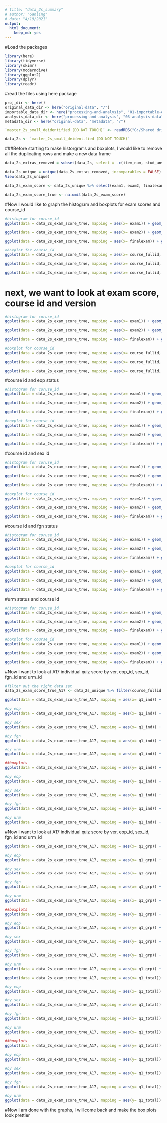 ```yaml
---
# title: "data_2s_summary"
# author: "Ganling"
# date: "4/19/2021"
output: 
  html_document:
    keep_md: yes
---
```


#Load the packages
```r
library(here)
library(tidyverse)
library(skimr)
library(moderndive)
library(ggplot2)
library(dplyr)
library(readr)
```
#read the files using here package
```r
proj_dir <- here()
original_data_dir <- here("original-data", "/")
importable_data_dir <- here("processing-and-analysis", "01-importable-data", "/")
analysis_data_dir <- here("processing-and-analysis", "03-analysis-data", "/")
metadata_dir <- here("original-data", "metadata", "/")

`master_2s_small_deidentified (DO NOT TOUCH)` <- readRDS("G:/Shared drives/CEG R Coding Practice/Ganling/two-stage-2/processing-and-analysis/01-importable-data/dataset/master_2s_small_deidentified (DO NOT TOUCH).rds")

data_2s <- `master_2s_small_deidentified (DO NOT TOUCH)`
```
###Before starting to make historgrams and boxplots, I would like to remove all the duplicating rows and make a new data frame
```r
data_2s_extras_removed = subset(data_2s, select = -c(item_num, stud_ans, exam_key, corr, bloom_rating, complexity_rating_mean, complexity_rating_median, item_code, stem))

data_2s_unique = unique(data_2s_extras_removed, incomparables = FALSE)
View(data_2s_unique)

data_2s_exam_score <- data_2s_unique %>% select(exam1, exam2, finalexam, course_fullid, ver, sex_id, urm_id, eop_id, fgn_id)

data_2s_exam_score_true <- na.omit(data_2s_exam_score)
```
#Now I would like to graph the histogram and boxplots for exam scores and course_id
```r
#histogram for coruse_id
ggplot(data = data_2s_exam_score_true, mapping = aes(x= exam1)) + geom_histogram(color = "white") + labs(x = "Exam 1 score", y= "number of students", title = ("Exam 1 score Distributions by Course ID")) + facet_wrap(~ course_fullid, nrow = 1 )

ggplot(data = data_2s_exam_score_true, mapping = aes(x= exam2)) + geom_histogram(color = "white") + labs(x = "Exam 2 score", y= "number of students", title = ("Exam 2 score Distributions by Course ID")) + facet_wrap(~ course_fullid, nrow = 1 )

ggplot(data = data_2s_exam_score_true, mapping = aes(x= finalexam)) + geom_histogram(color = "white") + labs(x = "Final exam score", y= "number of students", title = ("Final exam score Distributions by Course ID")) + facet_wrap(~ course_fullid, nrow = 1 )

#boxplot for course_id
ggplot(data = data_2s_exam_score_true, mapping = aes(x= course_fullid, y= exam1)) + geom_boxplot() + labs(x = "Exam 1 score", y= "number of students", title = ("Exam 1 score Distributions by Course ID")) + facet_wrap(~ course_fullid, nrow = 1 )

ggplot(data = data_2s_exam_score_true, mapping = aes(x= course_fullid, y= exam2)) + geom_boxplot() + labs(x = "Exam 2 score", y= "number of students", title = ("Exam 2 score Distributions by Course ID")) + facet_wrap(~ course_fullid, nrow = 1 )

ggplot(data = data_2s_exam_score_true, mapping = aes(x= course_fullid, y= finalexam)) + geom_boxplot() + labs(x = "Final exam score", y= "number of students", title = ("Final exam score Distributions by Course ID")) + facet_wrap(~ course_fullid, nrow = 1 )
```
# next, we want to look at exam score, course id and version 
```r
#histogram for coruse_id
ggplot(data = data_2s_exam_score_true, mapping = aes(x= exam1)) + geom_histogram(color = "white") + labs(x = "Exam 1 score", y= "number of students", title = ("Exam 1 score Distributions by Course ID and version")) + facet_wrap(~ course_fullid + ver, nrow = 3 )

ggplot(data = data_2s_exam_score_true, mapping = aes(x= exam2)) + geom_histogram(color = "white") + labs(x = "Exam 2 score", y= "number of students", title = ("Exam 2 score Distributions by Course ID and version")) + facet_wrap(~ course_fullid + ver, nrow = 3 )

ggplot(data = data_2s_exam_score_true, mapping = aes(x= finalexam)) + geom_histogram(color = "white") + labs(x = "Final exam score", y= "number of students", title = ("Final exam score Distributions by Course ID and version")) + facet_wrap(~ course_fullid + ver, nrow = 3 )

#boxplot for course_id
ggplot(data = data_2s_exam_score_true, mapping = aes(x= course_fullid, y= exam1)) + geom_boxplot() + labs(x = "Exam 1 score", y= "number of students", title = ("Exam 1 score Distributions by Course ID and version")) + facet_wrap(~ course_fullid + ver, nrow = 3 )

ggplot(data = data_2s_exam_score_true, mapping = aes(x= course_fullid, y= exam2)) + geom_boxplot() + labs(x = "Exam 2 score", y= "number of students", title = ("Exam 2 score Distributions by Course ID and version")) + facet_wrap(~ course_fullid + ver, nrow = 3 )

ggplot(data = data_2s_exam_score_true, mapping = aes(x= course_fullid, y= finalexam)) + geom_boxplot() + labs(x = "Final exam score", y= "number of students", title = ("Final exam score Distributions by Course ID and version")) + facet_wrap(~ course_fullid + ver, nrow = 3 )
```
#course id and eop status
```r
#histogram for coruse_id
ggplot(data = data_2s_exam_score_true, mapping = aes(x= exam1)) + geom_histogram(color = "white") + labs(x = "Exam 1 score", y= "number of students", title = ("Exam 1 score Distributions by Course ID and eop")) + facet_wrap(~ course_fullid + eop_id, nrow = 3 )

ggplot(data = data_2s_exam_score_true, mapping = aes(x= exam2)) + geom_histogram(color = "white") + labs(x = "Exam 2 score", y= "number of students", title = ("Exam 2 score Distributions by Course ID and eop")) + facet_wrap(~ course_fullid + eop_id, nrow = 3 )

ggplot(data = data_2s_exam_score_true, mapping = aes(x= finalexam)) + geom_histogram(color = "white") + labs(x = "Final exam score", y= "number of students", title = ("Final exam score Distributions by Course ID and eop")) + facet_wrap(~ course_fullid + eop_id, nrow = 3 )

#boxplot for course_id
ggplot(data = data_2s_exam_score_true, mapping = aes(y= exam1)) + geom_boxplot() + labs(x = "Exam 1 score", y= "number of students", title = ("Exam 1 score Distributions by Course ID and eop")) + facet_wrap(~ course_fullid + eop_id, nrow = 3 )

ggplot(data = data_2s_exam_score_true, mapping = aes(y= exam2)) + geom_boxplot() + labs(x = "Exam 2 score", y= "number of students", title = ("Exam 2 score Distributions by Course ID and eop")) + facet_wrap(~ course_fullid + eop_id, nrow = 3 )

ggplot(data = data_2s_exam_score_true, mapping = aes(y= finalexam)) + geom_boxplot() + labs(x = "Final exam score", y= "number of students", title = ("Final exam score Distributions by Course ID and eop")) + facet_wrap(~ course_fullid + eop_id, nrow = 3 )
```
#course id and sex id
```r
#histogram for coruse_id
ggplot(data = data_2s_exam_score_true, mapping = aes(x= exam1)) + geom_histogram(color = "white") + labs(x = "Exam 1 score", y= "number of students", title = ("Exam 1 score Distributions by Course ID and sex")) + facet_wrap(~ course_fullid + sex_id, nrow = 3 )

ggplot(data = data_2s_exam_score_true, mapping = aes(x= exam2)) + geom_histogram(color = "white") + labs(x = "Exam 2 score", y= "number of students", title = ("Exam 2 score Distributions by Course ID and sex")) + facet_wrap(~ course_fullid + sex_id, nrow = 3 )

ggplot(data = data_2s_exam_score_true, mapping = aes(x= finalexam)) + geom_histogram(color = "white") + labs(x = "Final exam score", y= "number of students", title = ("Final exam score Distributions by Course ID and sex")) + facet_wrap(~ course_fullid + sex_id, nrow = 3 )

#boxplot for course_id
ggplot(data = data_2s_exam_score_true, mapping = aes(y= exam1)) + geom_boxplot() + labs(x = "Exam 1 score", y= "number of students", title = ("Exam 1 score Distributions by Course ID and sex")) + facet_wrap(~ course_fullid + sex_id, nrow = 3 )

ggplot(data = data_2s_exam_score_true, mapping = aes(y= exam2)) + geom_boxplot() + labs(x = "Exam 2 score", y= "number of students", title = ("Exam 2 score Distributions by Course ID and sex")) + facet_wrap(~ course_fullid + sex_id, nrow = 3 )

ggplot(data = data_2s_exam_score_true, mapping = aes(y= finalexam)) + geom_boxplot() + labs(x = "Final exam score", y= "number of students", title = ("Final exam score Distributions by Course ID and sex")) + facet_wrap(~ course_fullid + sex_id, nrow = 3 )
```
#course id and fgn status
```r
#histogram for coruse_id
ggplot(data = data_2s_exam_score_true, mapping = aes(x= exam1)) + geom_histogram(color = "white") + labs(x = "Exam 1 score", y= "number of students", title = ("Exam 1 score Distributions by Course ID and fgn")) + facet_wrap(~ course_fullid + fgn_id, nrow = 3 )

ggplot(data = data_2s_exam_score_true, mapping = aes(x= exam2)) + geom_histogram(color = "white") + labs(x = "Exam 2 score", y= "number of students", title = ("Exam 2 score Distributions by Course ID and fgn")) + facet_wrap(~ course_fullid + fgn_id, nrow = 3 )

ggplot(data = data_2s_exam_score_true, mapping = aes(x= finalexam)) + geom_histogram(color = "white") + labs(x = "Final exam score", y= "number of students", title = ("Final exam score Distributions by Course ID and fgn")) + facet_wrap(~ course_fullid + fgn_id, nrow = 3 )

#boxplot for course_id
ggplot(data = data_2s_exam_score_true, mapping = aes(y= exam1)) + geom_boxplot() + labs(x = "Exam 1 score", y= "number of students", title = ("Exam 1 score Distributions by Course ID and fgn")) + facet_wrap(~ course_fullid + fgn_id, nrow = 3 )

ggplot(data = data_2s_exam_score_true, mapping = aes(y= exam2)) + geom_boxplot() + labs(x = "Exam 2 score", y= "number of students", title = ("Exam 2 score Distributions by Course ID and fgn")) + facet_wrap(~ course_fullid + fgn_id, nrow = 3 )

ggplot(data = data_2s_exam_score_true, mapping = aes(y= finalexam)) + geom_boxplot() + labs(x = "Final exam score", y= "number of students", title = ("Final exam score Distributions by Course ID and fgn")) + facet_wrap(~ course_fullid + fgn_id, nrow = 3 )
```
#urm status and course id
```r
#histogram for coruse_id
ggplot(data = data_2s_exam_score_true, mapping = aes(x= exam1)) + geom_histogram(color = "white") + labs(x = "Exam 1 score", y= "number of students", title = ("Exam 1 score Distributions by Course ID and urm")) + facet_wrap(~ course_fullid + urm_id, nrow = 3 )

ggplot(data = data_2s_exam_score_true, mapping = aes(x= exam2)) + geom_histogram(color = "white") + labs(x = "Exam 2 score", y= "number of students", title = ("Exam 2 score Distributions by Course ID and urm")) + facet_wrap(~ course_fullid + urm_id, nrow = 3 )

ggplot(data = data_2s_exam_score_true, mapping = aes(x= finalexam)) + geom_histogram(color = "white") + labs(x = "Final exam score", y= "number of students", title = ("Final exam score Distributions by Course ID and urm")) + facet_wrap(~ course_fullid + urm_id, nrow = 3 )

#boxplot for course_id
ggplot(data = data_2s_exam_score_true, mapping = aes(y= exam1)) + geom_boxplot() + labs(x = "Exam 1 score", y= "number of students", title = ("Exam 1 score Distributions by Course ID and urm")) + facet_wrap(~ course_fullid + urm_id, nrow = 3 )

ggplot(data = data_2s_exam_score_true, mapping = aes(y= exam2)) + geom_boxplot() + labs(x = "Exam 2 score", y= "number of students", title = ("Exam 2 score Distributions by Course ID and urm")) + facet_wrap(~ course_fullid + urm_id, nrow = 3 )

ggplot(data = data_2s_exam_score_true, mapping = aes(y= finalexam)) + geom_boxplot() + labs(x = "Final exam score", y= "number of students", title = ("Final exam score Distributions by Course ID and urm")) + facet_wrap(~ course_fullid + urm_id, nrow = 3 )
```
#Now I want to look at A17 individual quiz score by ver, eop_id, sex_id, fgn_id and urm_id
```r
#filter out the right data set
data_2s_exam_score_true_A17 <- data_2s_unique %>% filter(course_fullid %in% c("CHEM_142_A_2017_4")) %>% select(q1_ind, q1_grp, q1_total, course_fullid, ver, eop_id, sex_id, fgn_id, urm_id)

ggplot(data = data_2s_exam_score_true_A17, mapping = aes(x= q1_ind)) + geom_histogram(color = "white") + labs(x = "Quiz 1 Individual score", y= "number of students", title = ("Quiz 1 individual score Distributions by version during A17")) + facet_wrap(~ ver, nrow = 3 )

#by eop
ggplot(data = data_2s_exam_score_true_A17, mapping = aes(x= q1_ind)) + geom_histogram(color = "white") + labs(x = "Quiz 1 Individual score", y= "number of students", title = ("Quiz 1 individual score Distributions by eop during A17")) + facet_wrap(~ eop_id, nrow = 3 )

#by sex
ggplot(data = data_2s_exam_score_true_A17, mapping = aes(x= q1_ind)) + geom_histogram(color = "white") + labs(x = "Quiz 1 Individual score", y= "number of students", title = ("Quiz 1 individual score Distributions by sex during A17")) + facet_wrap(~ sex_id, nrow = 3 )

#by fgn
ggplot(data = data_2s_exam_score_true_A17, mapping = aes(x= q1_ind)) + geom_histogram(color = "white") + labs(x = "Quiz 1 Individual score", y= "number of students", title = ("Quiz 1 individual score Distributions by first generation status during A17")) + facet_wrap(~ fgn_id, nrow = 3 )

#by urm
ggplot(data = data_2s_exam_score_true_A17, mapping = aes(x= q1_ind)) + geom_histogram(color = "white") + labs(x = "Quiz 1 Individual score", y= "number of students", title = ("Quiz 1 individual score Distributions by representation during A17")) + facet_wrap(~ urm_id, nrow = 3 )

##boxplots
ggplot(data = data_2s_exam_score_true_A17, mapping = aes(y= q1_ind)) + geom_boxplot() + labs(x = "Quiz 1 Individual score", y= "number of students", title = ("Quiz 1 individual score Distributions by version during A17")) + facet_wrap(~ ver, nrow = 3 )

#by eop
ggplot(data = data_2s_exam_score_true_A17, mapping = aes(y= q1_ind)) + geom_boxplot() + labs(x = "Quiz 1 Individual score", y= "number of students", title = ("Quiz 1 individual score Distributions by eop during A17")) + facet_wrap(~ eop_id, nrow = 3 )

#by sex
ggplot(data = data_2s_exam_score_true_A17, mapping = aes(y= q1_ind)) + geom_boxplot() + labs(x = "Quiz 1 Individual score", y= "number of students", title = ("Quiz 1 individual score Distributions by sex during A17")) + facet_wrap(~ sex_id, nrow = 3 )

#by fgn
ggplot(data = data_2s_exam_score_true_A17, mapping = aes(y= q1_ind)) + geom_boxplot() + labs(x = "Quiz 1 Individual score", y= "number of students", title = ("Quiz 1 individual score Distributions by first generation status during A17")) + facet_wrap(~ fgn_id, nrow = 3 )

#by urm
ggplot(data = data_2s_exam_score_true_A17, mapping = aes(y= q1_ind)) + geom_boxplot() + labs(x = "Quiz 1 Individual score", y= "number of students", title = ("Quiz 1 individual score Distributions by representation during A17")) + facet_wrap(~ urm_id, nrow = 3 )

```


#Now I want to look at A17 individual quiz score by ver, eop_id, sex_id, fgn_id and urm_id
```r
ggplot(data = data_2s_exam_score_true_A17, mapping = aes(x= q1_grp)) + geom_histogram(color = "white") + labs(x = "Quiz 1 group score", y= "number of students", title = ("Quiz 1 group score Distributions by version during A17")) + facet_wrap(~ ver, nrow = 3 )

#by eop
ggplot(data = data_2s_exam_score_true_A17, mapping = aes(x= q1_grp)) + geom_histogram(color = "white") + labs(x = "Quiz 1 group score", y= "number of students", title = ("Quiz 1 group score Distributions by eop during A17")) + facet_wrap(~ eop_id, nrow = 3 )

#by sex
ggplot(data = data_2s_exam_score_true_A17, mapping = aes(x= q1_grp)) + geom_histogram(color = "white") + labs(x = "Quiz 1 group score", y= "number of students", title = ("Quiz 1 group score Distributions by sex during A17")) + facet_wrap(~ sex_id, nrow = 3 )

#by fgn
ggplot(data = data_2s_exam_score_true_A17, mapping = aes(x= q1_grp)) + geom_histogram(color = "white") + labs(x = "Quiz 1 group score", y= "number of students", title = ("Quiz 1 group score Distributions by first generation status during A17")) + facet_wrap(~ fgn_id, nrow = 3 )

#by urm
ggplot(data = data_2s_exam_score_true_A17, mapping = aes(x= q1_grp)) + geom_histogram(color = "white") + labs(x = "Quiz 1 group score", y= "number of students", title = ("Quiz 1 group score Distributions by representation during A17")) + facet_wrap(~ urm_id, nrow = 3 )

##boxplots
ggplot(data = data_2s_exam_score_true_A17, mapping = aes(y= q1_grp)) + geom_boxplot() + labs(x = "Quiz 1 group score", y= "number of students", title = ("Quiz 1 group score Distributions by version during A17")) + facet_wrap(~ ver, nrow = 3 )

#by eop
ggplot(data = data_2s_exam_score_true_A17, mapping = aes(y= q1_grp)) + geom_boxplot() + labs(x = "Quiz 1 group score", y= "number of students", title = ("Quiz 1 group score Distributions by eop during A17")) + facet_wrap(~ eop_id, nrow = 3 )

#by sex
ggplot(data = data_2s_exam_score_true_A17, mapping = aes(y= q1_grp)) + geom_boxplot() + labs(x = "Quiz 1 group score", y= "number of students", title = ("Quiz 1 group score Distributions by sex during A17")) + facet_wrap(~ sex_id, nrow = 3 )

#by fgn
ggplot(data = data_2s_exam_score_true_A17, mapping = aes(y= q1_grp)) + geom_boxplot() + labs(x = "Quiz 1 group score", y= "number of students", title = ("Quiz 1 group score Distributions by first generation status during A17")) + facet_wrap(~ fgn_id, nrow = 3 )

#by urm
ggplot(data = data_2s_exam_score_true_A17, mapping = aes(y= q1_grp)) + geom_boxplot() + labs(x = "Quiz 1 group score", y= "number of students", title = ("Quiz 1 group score Distributions by representation during A17")) + facet_wrap(~ urm_id, nrow = 3 )
```
```r
ggplot(data = data_2s_exam_score_true_A17, mapping = aes(x= q1_total)) + geom_histogram(color = "white") + labs(x = "Quiz 1 total score", y= "number of students", title = ("Quiz 1 total score Distributions by version during A17")) + facet_wrap(~ ver, nrow = 3 )

#by eop
ggplot(data = data_2s_exam_score_true_A17, mapping = aes(x= q1_total)) + geom_histogram(color = "white") + labs(x = "Quiz 1 total score", y= "number of students", title = ("Quiz 1 total score Distributions by eop during A17")) + facet_wrap(~ eop_id, nrow = 3 )

#by sex
ggplot(data = data_2s_exam_score_true_A17, mapping = aes(x= q1_total)) + geom_histogram(color = "white") + labs(x = "Quiz 1 total score", y= "number of students", title = ("Quiz 1 total score Distributions by sex during A17")) + facet_wrap(~ sex_id, nrow = 3 )

#by fgn
ggplot(data = data_2s_exam_score_true_A17, mapping = aes(x= q1_total)) + geom_histogram(color = "white") + labs(x = "Quiz 1 total score", y= "number of students", title = ("Quiz 1 total score Distributions by first generation status during A17")) + facet_wrap(~ fgn_id, nrow = 3 )

#by urm
ggplot(data = data_2s_exam_score_true_A17, mapping = aes(x= q1_total)) + geom_histogram(color = "white") + labs(x = "Quiz 1 total score", y= "number of students", title = ("Quiz 1 total score Distributions by representation during A17")) + facet_wrap(~ urm_id, nrow = 3 )

##boxplots
ggplot(data = data_2s_exam_score_true_A17, mapping = aes(y= q1_total)) + geom_boxplot() + labs(x = "Quiz 1 total score", y= "number of students", title = ("Quiz 1 total score Distributions by version during A17")) + facet_wrap(~ ver, nrow = 3 )

#by eop
ggplot(data = data_2s_exam_score_true_A17, mapping = aes(y= q1_total)) + geom_boxplot() + labs(x = "Quiz 1 total score", y= "number of students", title = ("Quiz 1 total score Distributions by eop during A17")) + facet_wrap(~ eop_id, nrow = 3 )

#by sex
ggplot(data = data_2s_exam_score_true_A17, mapping = aes(y= q1_total)) + geom_boxplot() + labs(x = "Quiz 1 total score", y= "number of students", title = ("Quiz 1 total score Distributions by sex during A17")) + facet_wrap(~ sex_id, nrow = 3 )

#by fgn
ggplot(data = data_2s_exam_score_true_A17, mapping = aes(y= q1_total)) + geom_boxplot() + labs(x = "Quiz 1 total score", y= "number of students", title = ("Quiz 1 total score Distributions by first generation status during A17")) + facet_wrap(~ fgn_id, nrow = 3 )

#by urm
ggplot(data = data_2s_exam_score_true_A17, mapping = aes(y= q1_total)) + geom_boxplot() + labs(x = "Quiz 1 total score", y= "number of students", title = ("Quiz 1 total score Distributions by representation during A17")) + facet_wrap(~ urm_id, nrow = 3 )
```
#Now I am done with the graphs, I will come back and make the box plots look prettier



